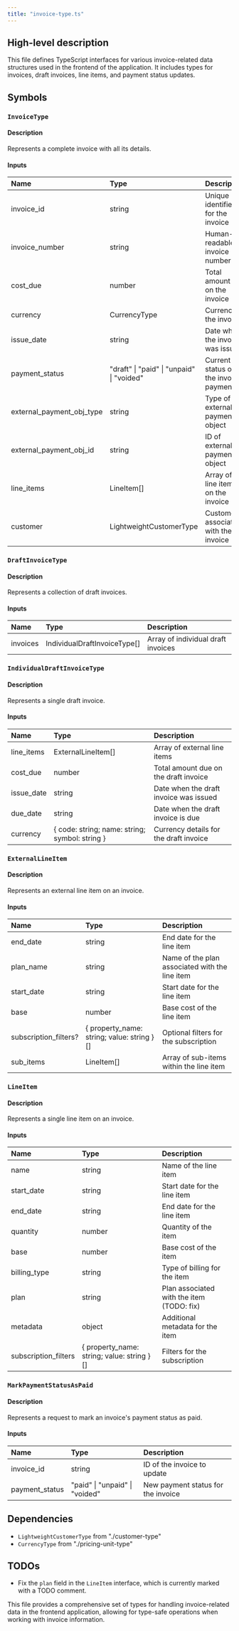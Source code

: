 ```yaml
---
title: "invoice-type.ts"
---
```


## High-level description
This file defines TypeScript interfaces for various invoice-related data structures used in the frontend of the application. It includes types for invoices, draft invoices, line items, and payment status updates.

## Symbols

### `InvoiceType`
#### Description
Represents a complete invoice with all its details.

#### Inputs
| Name | Type | Description |
|:-----|:-----|:------------|
| invoice_id | string | Unique identifier for the invoice |
| invoice_number | string | Human-readable invoice number |
| cost_due | number | Total amount due on the invoice |
| currency | CurrencyType | Currency of the invoice |
| issue_date | string | Date when the invoice was issued |
| payment_status | "draft" \| "paid" \| "unpaid" \| "voided" | Current status of the invoice payment |
| external_payment_obj_type | string | Type of external payment object |
| external_payment_obj_id | string | ID of external payment object |
| line_items | LineItem[] | Array of line items on the invoice |
| customer | LightweightCustomerType | Customer associated with the invoice |

### `DraftInvoiceType`
#### Description
Represents a collection of draft invoices.

#### Inputs
| Name | Type | Description |
|:-----|:-----|:------------|
| invoices | IndividualDraftInvoiceType[] | Array of individual draft invoices |

### `IndividualDraftInvoiceType`
#### Description
Represents a single draft invoice.

#### Inputs
| Name | Type | Description |
|:-----|:-----|:------------|
| line_items | ExternalLineItem[] | Array of external line items |
| cost_due | number | Total amount due on the draft invoice |
| issue_date | string | Date when the draft invoice was issued |
| due_date | string | Date when the draft invoice is due |
| currency | { code: string; name: string; symbol: string } | Currency details for the draft invoice |

### `ExternalLineItem`
#### Description
Represents an external line item on an invoice.

#### Inputs
| Name | Type | Description |
|:-----|:-----|:------------|
| end_date | string | End date for the line item |
| plan_name | string | Name of the plan associated with the line item |
| start_date | string | Start date for the line item |
| base | number | Base cost of the line item |
| subscription_filters? | { property_name: string; value: string }[] | Optional filters for the subscription |
| sub_items | LineItem[] | Array of sub-items within the line item |

### `LineItem`
#### Description
Represents a single line item on an invoice.

#### Inputs
| Name | Type | Description |
|:-----|:-----|:------------|
| name | string | Name of the line item |
| start_date | string | Start date for the line item |
| end_date | string | End date for the line item |
| quantity | number | Quantity of the item |
| base | number | Base cost of the item |
| billing_type | string | Type of billing for the item |
| plan | string | Plan associated with the item (TODO: fix) |
| metadata | object | Additional metadata for the item |
| subscription_filters | { property_name: string; value: string }[] | Filters for the subscription |

### `MarkPaymentStatusAsPaid`
#### Description
Represents a request to mark an invoice's payment status as paid.

#### Inputs
| Name | Type | Description |
|:-----|:-----|:------------|
| invoice_id | string | ID of the invoice to update |
| payment_status | "paid" \| "unpaid" \| "voided" | New payment status for the invoice |

## Dependencies
- `LightweightCustomerType` from "./customer-type"
- `CurrencyType` from "./pricing-unit-type"

## TODOs
- Fix the `plan` field in the `LineItem` interface, which is currently marked with a TODO comment.

This file provides a comprehensive set of types for handling invoice-related data in the frontend application, allowing for type-safe operations when working with invoice information.